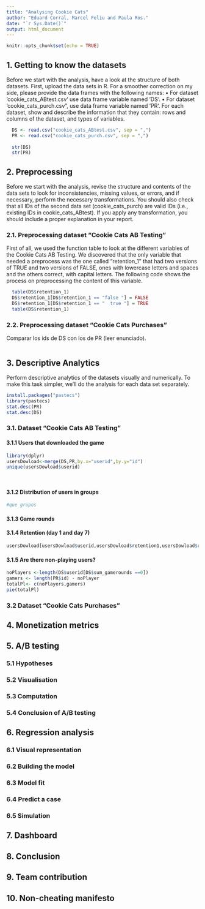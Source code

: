 ```yaml
---
title: "Analysing Cookie Cats"
author: "Eduard Corral, Marcel Feliu and Paula Ros."
date: "`r Sys.Date()`"
output: html_document
---
```


```r
knitr::opts_chunk$set(echo = TRUE)
```

## 1. Getting to know the datasets

Before we start with the analysis, have a look at the structure of both datasets. First, upload the data sets in
R. For a smoother correction on my side, please provide the data frames with the following names:
• For dataset ‘cookie_cats_ABtest.csv‘ use data frame variable named ‘DS‘.
• For dataset ‘cookie_cats_purch.csv", use data frame variable named ‘PR‘.
For each dataset, show and describe the information that they contain: rows and columns of the dataset, and
types of variables.

```r
  DS <- read.csv("cookie_cats_ABtest.csv", sep = ",")
  PR <- read.csv("cookie_cats_purch.csv", sep = ",")
  
  str(DS)
  str(PR)
```

## 2. Preprocessing

Before we start with the analysis, revise the structure and contents of the data sets to look for inconsistencies,
missing values, or errors, and if necessary, perform the necessary transformations. You should also check that
all IDs of the second data set (cookie_cats_purch) are valid IDs (i.e., existing IDs in cookie_cats_ABtest).
If you apply any transformation, you should include a proper explanation in your report.

### 2.1. Preprocessing dataset “Cookie Cats AB Testing”

First of all, we used the function table to look at the different variables of the Cookie Cats AB Testing. We discovered that the only variable that needed a preprocess was the one called "retention_1" that had two versions of TRUE and two versions of FALSE,
ones with lowercase letters and spaces and the others correct, with capital letters. The following code shows the process on preprocessing the content of this variable.

```r
  table(DS$retention_1)
  DS$retention_1[DS$retention_1 == "false "] = FALSE
  DS$retention_1[DS$retention_1 == "  true "] = TRUE
  table(DS$retention_1)
```

### 2.2. Preprocessing dataset “Cookie Cats Purchases”

Comparar los ids de DS con los de PR (leer enunciado).

```r

```

## 3. Descriptive Analytics

Perform descriptive analytics of the datasets visually and numerically. To make this task simpler, we’ll do
the analysis for each data set separately.
```r
install.packages("pastecs")
library(pastecs)
stat.desc(PR)
stat.desc(DS)

```

### 3.1. Dataset “Cookie Cats AB Testing”
#### 3.1.1 Users that downloaded the game
```r
library(dplyr)
usersDowload<-merge(DS,PR,by.x="userid",by.y="id")
unique(usersDowload$userid)

          
```
#### 3.1.2 Distribution of users in groups
```r
#que grupos 
```


#### 3.1.3 Game rounds

#### 3.1.4 Retention (day 1 and day 7)

```r

usersDowload[usersDowload$userid,usersDowload$retention1,usersDowload$retention_7]

```
        

#### 3.1.5 Are there non-playing users?
```r

noPlayers <-length(DS$userid[DS$sum_gamerounds ==0])
gamers <- length(PR$id) - noPlayer
totalPl<- c(noPlayers,gamers)
pie(totalPl)

```

### 3.2 Dataset “Cookie Cats Purchases”

## 4. Monetization metrics

## 5. A/B testing
### 5.1 Hypotheses
### 5.2 Visualisation
### 5.3 Computation
### 5.4 Conclusion of A/B testing

## 6. Regression analysis
### 6.1 Visual representation
### 6.2 Building the model
### 6.3 Model fit
### 6.4 Predict a case
### 6.5 Simulation

## 7. Dashboard

## 8. Conclusion

## 9. Team contribution

## 10. Non-cheating manifesto

